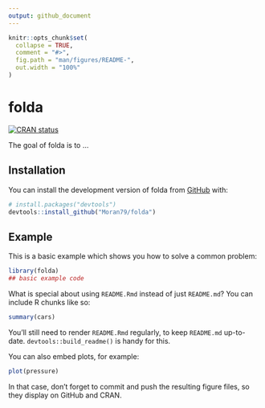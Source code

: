 ```yaml
---
output: github_document
---
```


<!-- README.md is generated from README.Rmd. Please edit that file -->

```r
knitr::opts_chunk$set(
  collapse = TRUE,
  comment = "#>",
  fig.path = "man/figures/README-",
  out.width = "100%"
)
```

# folda

<!-- badges: start -->
[![CRAN status](https://www.r-pkg.org/badges/version/folda)](https://CRAN.R-project.org/package=folda)
<!-- badges: end -->

The goal of folda is to ...

## Installation

You can install the development version of folda from [GitHub](https://github.com/) with:

``` r
# install.packages("devtools")
devtools::install_github("Moran79/folda")
```

## Example

This is a basic example which shows you how to solve a common problem:

```r
library(folda)
## basic example code
```

What is special about using `README.Rmd` instead of just `README.md`? You can include R chunks like so:

```r
summary(cars)
```

You'll still need to render `README.Rmd` regularly, to keep `README.md` up-to-date. `devtools::build_readme()` is handy for this.

You can also embed plots, for example:

```r
plot(pressure)
```

In that case, don't forget to commit and push the resulting figure files, so they display on GitHub and CRAN.
